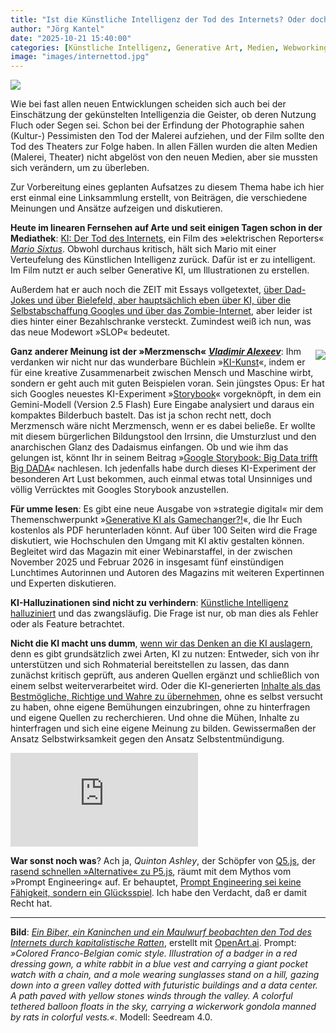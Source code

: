 ```yaml
---
title: "Ist die Künstliche Intelligenz der Tod des Internets? Oder doch nicht? Eine Linksammlung"
author: "Jörg Kantel"
date: "2025-10-21 15:40:00"
categories: [Künstliche Intelligenz, Generative Art, Medien, Webworking]
image: "images/internettod.jpg"
---
```


[![](images/internettod-b.jpg)](https://www.flickr.com/photos/schockwellenreiter/54869747915/)

Wie bei fast allen neuen Entwicklungen scheiden sich auch bei der Einschätzung der gekünstelten Intelligenzia die Geister, ob deren Nutzung Fluch oder Segen sei. Schon bei der Erfindung der Photographie sahen (Kultur-) Pessimisten den Tod der Malerei aufziehen, und der Film sollte den Tod des Theaters zur Folge haben. In allen Fällen wurden die alten Medien (Malerei, Theater) nicht abgelöst von den neuen Medien, aber sie mussten sich verändern, um zu überleben.

Zur Vorbereitung eines geplanten Aufsatzes zu diesem Thema habe ich hier erst einmal eine Linksammlung erstellt, von Beiträgen, die verschiedene Meinungen und Ansätze aufzeigen und diskutieren.

**Heute im linearen Fernsehen auf Arte und seit einigen Tagen schon in der Mediathek**: [KI: Der Tod des Internets](https://www.arte.tv/de/videos/122187-000-A/ki-der-tod-des-internets/), ein Film des »elektrischen Reporters« *[Mario Sixtus](https://de.wikipedia.org/wiki/Mario_Sixtus)*. Obwohl durchaus kritisch, hält sich Mario mit einer Verteufelung des Künstlichen Intelligenz zurück. Dafür ist er zu intelligent. Im Film nutzt er auch selber Generative KI, um Illustrationen zu erstellen.

Außerdem hat er auch noch die ZEIT mit Essays vollgetextet, [über Dad-Jokes und über Bielefeld, aber hauptsächlich eben über KI, über die Selbstabschaffung Googles und über das Zombie-Internet](https://www.zeit.de/digital/2025-10/dead-internet-theory-ai-slop-content-verschwoerungstheorie/komplettansicht), aber leider ist dies hinter einer Bezahlschranke versteckt. Zumindest weiß ich nun, was das neue Modewort »SLOP« bedeutet.

<div style="float: right; margin-left: 12px; margin-top: 6px;">[![](images/kikunst.jpg)](https://www.wagenbach.de/buecher/titel/ki-kunst.html)</div>

**Ganz anderer Meinung ist der »Merzmensch« *[Vladimir Alexeev](https://merzmensch.com/)***: Ihm verdanken wir nicht nur das wunderbare Büchlein »[KI-Kunst](https://medium.com/intermerz/mein-buch-ki-kunst-1e2eedad4bed)«, indem er für eine kreative Zusammenarbeit zwischen Mensch und Maschine wirbt, sondern er geht auch mit guten Beispielen voran. Sein jüngstes Opus: Er hat sich Googles neuestes KI-Experiment »[Storybook](https://gemini.google.com/gem/storybook)« vorgeknöpft, in dem ein Gemini-Modell (Version 2.5 Flash) Eure Eingabe analysiert und daraus ein kompaktes Bilderbuch bastelt. Das ist ja schon recht nett, doch Merzmensch wäre nicht Merzmensch, wenn er es dabei beließe. Er wollte mit diesem bürgerlichen Bildungstool den Irrsinn, die Umsturzlust und den anarchischen Glanz des Dadaismus einfangen. Ob und wie ihm das gelungen ist, könnt Ihr in seinem Beitrag »[Google Storybook: Big Data trifft Big DADA](https://medium.com/intermerz/google-storybook-big-data-trifft-big-dada-25a434e530f4)« nachlesen. Ich jedenfalls habe durch dieses KI-Experiment der besonderen Art Lust bekommen, auch einmal etwas total Unsinniges und völlig Verrücktes mit Googles Storybook anzustellen.

**Für umme lesen**: Es gibt eine neue Ausgabe von »strategie digital« mir dem Themenschwerpunkt »[Generative KI als Gamechanger?!](https://hochschulforumdigitalisierung.de/news/neue-ausgabe-von-strategie-digital-themenschwerpunkt-generative-ki/)«, die Ihr Euch kostenlos als PDF herunterladen könnt. Auf über 100 Seiten wird die Frage diskutiert, wie Hochschulen den Umgang mit KI aktiv gestalten können. Begleitet wird das Magazin mit einer Webinarstaffel, in der zwischen November 2025 und Februar 2026 in insgesamt fünf einstündigen Lunchtimes Autorinnen und Autoren des Magazins mit weiteren Expertinnen und Experten diskutieren.

**KI-Halluzinationen sind nicht zu verhindern**: [Künstliche Intelligenz halluziniert](https://www.telepolis.de/features/KI-Halluzinationen-Mathematisch-unvermeidbar-10669149.html?seite=all) und das zwangsläufig. Die Frage ist nur, ob man dies als Fehler oder als Feature betrachtet.

**Nicht die KI macht uns dumm**, [wenn wir das Denken an die KI auslagern](https://taz.de/Kuenstliche-Intelligenz/!6110053//), denn es gibt grundsätzlich zwei Arten, KI zu nutzen: Entweder, sich von ihr unterstützen und sich Rohmaterial bereitstellen zu lassen, das dann zunächst kritisch geprüft, aus anderen Quellen ergänzt und schließlich von einem selbst weiterverarbeitet wird. Oder die KI-generierten [Inhalte als das Bestmögliche, Richtige und Wahre zu übernehmen](https://taz.de/Die-KI-als-freundlicher-Zensor/!6103971/), ohne es selbst versucht zu haben, ohne eigene Bemühungen einzubringen, ohne zu hinterfragen und eigene Quellen zu recherchieren. Und ohne die Mühen, Inhalte zu hinterfragen und sich eine eigene Meinung zu bilden. Gewissermaßen der Ansatz Selbstwirksamkeit gegen den Ansatz Selbstentmündigung.

<iframe class="if16_9" src="https://www.youtube.com/embed/0ZUkQF6boNg?si=eHNhU7gfbnn_qohc" title="YouTube video player" frameborder="0" allow="accelerometer; autoplay; clipboard-write; encrypted-media; gyroscope; picture-in-picture; web-share" referrerpolicy="strict-origin-when-cross-origin" allowfullscreen></iframe>

**War sonst noch was**? Ach ja, *Quinton Ashley*, der Schöpfer von [Q5.js](https://kantel.github.io/posts/2024061902_q5js/), der [rasend schnellen »Alternative« zu P5.js](https://kantel.github.io/posts/2025052601_q5js_updates/), räumt mit dem Mythos vom »Prompt Engineering« auf. Er behauptet, [Prompt Engineering sei keine Fähigkeit, sondern ein Glücksspiel](https://q5js.substack.com/p/ai-prompt-engineering-is-not-a-skill). Ich habe den Verdacht, daß er damit Recht hat.

---

**Bild**: *[Ein Biber, ein Kaninchen und ein Maulwurf beobachten den Tod des Internets durch kapitalistische Ratten](https://www.flickr.com/photos/schockwellenreiter/54869747915/)*, erstellt mit [OpenArt.ai](https://openart.ai/home). Prompt: *»Colored Franco-Belgian comic style. Illustration of a badger in a red dressing gown, a white rabbit in a blue vest and carrying a giant pocket watch with a chain, and a mole wearing sunglasses stand on a hill, gazing down into a green valley dotted with futuristic buildings and a data center. A path paved with yellow stones winds through the valley. A colorful tethered balloon floats in the sky, carrying a wickerwork gondola manned by rats in colorful vests.«*. Modell: Seedream&nbsp;4.0.